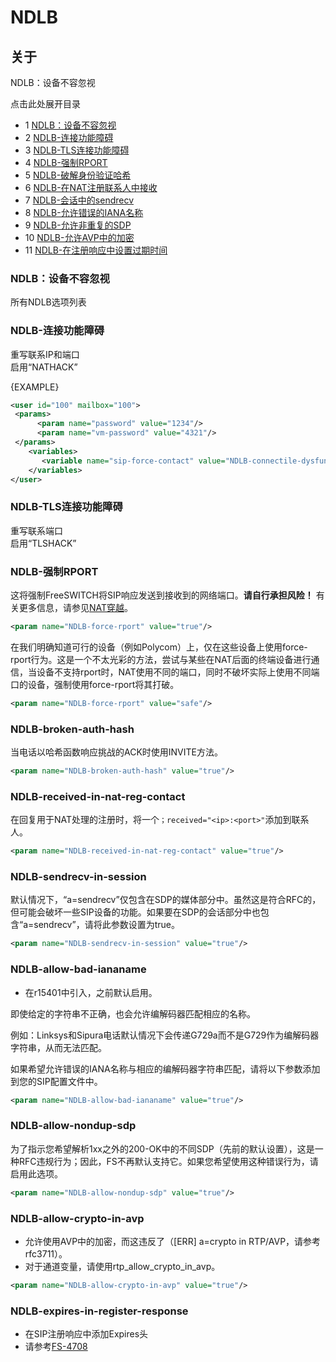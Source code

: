 # NDLB 

 

## 关于

NDLB：设备不容忽视

点击此处展开目录

* 1 [NDLB：设备不容忽视](#ndlb-no-device-left-behind)
* 2 [NDLB-连接功能障碍](#ndlb-connectile-dysfunction)
* 3 [NDLB-TLS连接功能障碍](#ndlb-tls-connectile-dysfunction)
* 4 [NDLB-强制RPORT](#ndlb-force-rport)
* 5 [NDLB-破解身份验证哈希](#ndlb-broken-auth-hash)
* 6 [NDLB-在NAT注册联系人中接收](#ndlb-received-in-nat-reg-contact)
* 7 [NDLB-会话中的sendrecv](#ndlb-sendrecv-in-session)
* 8 [NDLB-允许错误的IANA名称](#ndlb-allow-bad-iananame)
* 9 [NDLB-允许非重复的SDP](#ndlb-allow-nondup-sdp)
* 10 [NDLB-允许AVP中的加密](#ndlb-allow-crypto-in-avp)
* 11 [NDLB-在注册响应中设置过期时间](#ndlb-expires-in-register-response)

### NDLB：设备不容忽视

所有NDLB选项列表

### NDLB-连接功能障碍

重写联系IP和端口  
启用“NATHACK”

{EXAMPLE}

```xml
<user id="100" mailbox="100">
 <params>
      <param name="password" value="1234"/>
      <param name="vm-password" value="4321"/>
 </params>
    <variables>
       <variable name="sip-force-contact" value="NDLB-connectile-dysfunction"/>
    </variables>
</user>
```

### NDLB-TLS连接功能障碍

重写联系端口  
启用“TLSHACK”

### NDLB-强制RPORT

这将强制FreeSWITCH将SIP响应发送到接收到的网络端口。**请自行承担风险！** 有关更多信息，请参见[NAT穿越](../Networking/NAT-Traversal_3375417.mdx#about)。

```xml
<param name="NDLB-force-rport" value="true"/>
```

在我们明确知道可行的设备（例如Polycom）上，仅在这些设备上使用force-rport行为。这是一个不太光彩的方法，尝试与某些在NAT后面的终端设备进行通信，当设备不支持rport时，NAT使用不同的端口，同时不破坏实际上使用不同端口的设备，强制使用force-rport将其打破。

```xml
<param name="NDLB-force-rport" value="safe"/>
```

### NDLB-broken-auth-hash

当电话以哈希函数响应挑战的ACK时使用INVITE方法。

```xml
<param name="NDLB-broken-auth-hash" value="true"/>
```

### NDLB-received-in-nat-reg-contact

在回复用于NAT处理的注册时，将一个`；received="<ip>:<port>"`添加到联系人。

```xml
<param name="NDLB-received-in-nat-reg-contact" value="true"/>
```

### NDLB-sendrecv-in-session

默认情况下，“a=sendrecv”仅包含在SDP的媒体部分中。虽然这是符合RFC的，但可能会破坏一些SIP设备的功能。如果要在SDP的会话部分中也包含“a=sendrecv”，请将此参数设置为true。

```xml
<param name="NDLB-sendrecv-in-session" value="true"/>
```

### NDLB-allow-bad-iananame

* 在r15401中引入，之前默认启用。

即使给定的字符串不正确，也会允许编解码器匹配相应的名称。

例如：Linksys和Sipura电话默认情况下会传递G729a而不是G729作为编解码器字符串，从而无法匹配。

如果希望允许错误的IANA名称与相应的编解码器字符串匹配，请将以下参数添加到您的SIP配置文件中。

```xml
<param name="NDLB-allow-bad-iananame" value="true"/>
```

### NDLB-allow-nondup-sdp

为了指示您希望解析1xx之外的200-OK中的不同SDP（先前的默认设置），这是一种RFC违规行为；因此，FS不再默认支持它。如果您希望使用这种错误行为，请启用此选项。

```xml
<param name="NDLB-allow-nondup-sdp" value="true"/>	
```

### NDLB-allow-crypto-in-avp

* 允许使用AVP中的加密，而这违反了（\[ERR\] a=crypto in RTP/AVP，请参考rfc3711）。
* 对于通道变量，请使用rtp\_allow\_crypto\_in\_avp。

```xml
<param name="NDLB-allow-crypto-in-avp" value="true"/>
```

### NDLB-expires-in-register-response

* 在SIP注册响应中添加Expires头
* 请参考[FS-4708](http://jira.freeswitch.org/browse/FS-4708)